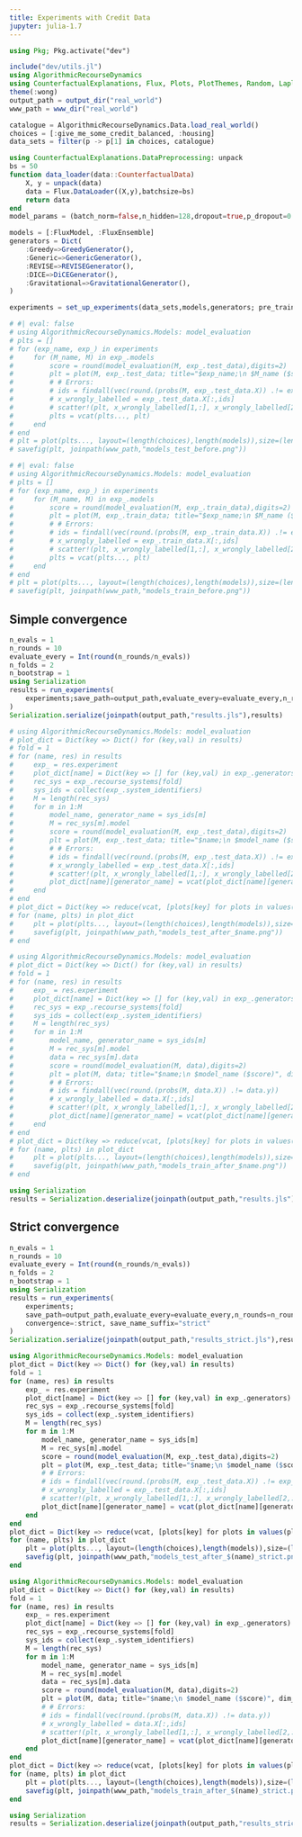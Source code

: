 ```yaml
---
title: Experiments with Credit Data
jupyter: julia-1.7
---
```


```julia
using Pkg; Pkg.activate("dev")
```

```julia
include("dev/utils.jl")
using AlgorithmicRecourseDynamics
using CounterfactualExplanations, Flux, Plots, PlotThemes, Random, LaplaceRedux, LinearAlgebra
theme(:wong)
output_path = output_dir("real_world")
www_path = www_dir("real_world")
```

```julia
catalogue = AlgorithmicRecourseDynamics.Data.load_real_world()
choices = [:give_me_some_credit_balanced, :housing]
data_sets = filter(p -> p[1] in choices, catalogue)
```

```julia
using CounterfactualExplanations.DataPreprocessing: unpack
bs = 50
function data_loader(data::CounterfactualData)
    X, y = unpack(data)
    data = Flux.DataLoader((X,y),batchsize=bs)
    return data
end
model_params = (batch_norm=false,n_hidden=128,dropout=true,p_dropout=0.1)
```


```julia
models = [:FluxModel, :FluxEnsemble]
generators = Dict(
    :Greedy=>GreedyGenerator(), 
    :Generic=>GenericGenerator(),
    :REVISE=>REVISEGenerator(),
    :DICE=>DiCEGenerator(),
    :Gravitational=>GravitationalGenerator(),
)
```

```julia
experiments = set_up_experiments(data_sets,models,generators; pre_train_models=100, model_params=model_params, data_loader=data_loader)
```

```julia
# #| eval: false
# using AlgorithmicRecourseDynamics.Models: model_evaluation
# plts = []
# for (exp_name, exp_) in experiments
#     for (M_name, M) in exp_.models
#         score = round(model_evaluation(M, exp_.test_data),digits=2)
#         plt = plot(M, exp_.test_data; title="$exp_name;\n $M_name ($score)", dim_red=:umap)
#         # # Errors:
#         # ids = findall(vec(round.(probs(M, exp_.test_data.X)) .!= exp_.test_data.y))
#         # x_wrongly_labelled = exp_.test_data.X[:,ids]
#         # scatter!(plt, x_wrongly_labelled[1,:], x_wrongly_labelled[2,:], ms=7.5, color=:red, label="")
#         plts = vcat(plts..., plt)
#     end
# end
# plt = plot(plts..., layout=(length(choices),length(models)),size=(length(choices)*300,length(models)*300))
# savefig(plt, joinpath(www_path,"models_test_before.png"))
```

```julia
# #| eval: false
# using AlgorithmicRecourseDynamics.Models: model_evaluation
# plts = []
# for (exp_name, exp_) in experiments
#     for (M_name, M) in exp_.models
#         score = round(model_evaluation(M, exp_.train_data),digits=2)
#         plt = plot(M, exp_.train_data; title="$exp_name;\n $M_name ($score)", dim_red=:umap)
#         # # Errors:
#         # ids = findall(vec(round.(probs(M, exp_.train_data.X)) .!= exp_.train_data.y))
#         # x_wrongly_labelled = exp_.train_data.X[:,ids]
#         # scatter!(plt, x_wrongly_labelled[1,:], x_wrongly_labelled[2,:], ms=7.5, color=:red, label="")
#         plts = vcat(plts..., plt)
#     end
# end
# plt = plot(plts..., layout=(length(choices),length(models)),size=(length(choices)*300,length(models)*300))
# savefig(plt, joinpath(www_path,"models_train_before.png"))
```

## Simple convergence

```julia
n_evals = 1
n_rounds = 10
evaluate_every = Int(round(n_rounds/n_evals))
n_folds = 2
n_bootstrap = 1
using Serialization
results = run_experiments(
    experiments;save_path=output_path,evaluate_every=evaluate_every,n_rounds=n_rounds, n_folds=n_folds, n_bootstrap=n_bootstrap
)
Serialization.serialize(joinpath(output_path,"results.jls"),results)
```

```julia
# using AlgorithmicRecourseDynamics.Models: model_evaluation
# plot_dict = Dict(key => Dict() for (key,val) in results)
# fold = 1
# for (name, res) in results
#     exp_ = res.experiment
#     plot_dict[name] = Dict(key => [] for (key,val) in exp_.generators)
#     rec_sys = exp_.recourse_systems[fold]
#     sys_ids = collect(exp_.system_identifiers)
#     M = length(rec_sys)
#     for m in 1:M
#         model_name, generator_name = sys_ids[m]
#         M = rec_sys[m].model
#         score = round(model_evaluation(M, exp_.test_data),digits=2)
#         plt = plot(M, exp_.test_data; title="$name;\n $model_name ($score)", dim_red=:umap)
#         # # Errors:
#         # ids = findall(vec(round.(probs(M, exp_.test_data.X)) .!= exp_.test_data.y))
#         # x_wrongly_labelled = exp_.test_data.X[:,ids]
#         # scatter!(plt, x_wrongly_labelled[1,:], x_wrongly_labelled[2,:], ms=7.5, color=:red, label="")
#         plot_dict[name][generator_name] = vcat(plot_dict[name][generator_name], plt)
#     end
# end
# plot_dict = Dict(key => reduce(vcat, [plots[key] for plots in values(plot_dict)]) for (key, value) in generators)
# for (name, plts) in plot_dict
#     plt = plot(plts..., layout=(length(choices),length(models)),size=(length(choices)*300,length(models)*300))
#     savefig(plt, joinpath(www_path,"models_test_after_$name.png"))
# end
```

```julia
# using AlgorithmicRecourseDynamics.Models: model_evaluation
# plot_dict = Dict(key => Dict() for (key,val) in results)
# fold = 1
# for (name, res) in results
#     exp_ = res.experiment
#     plot_dict[name] = Dict(key => [] for (key,val) in exp_.generators)
#     rec_sys = exp_.recourse_systems[fold]
#     sys_ids = collect(exp_.system_identifiers)
#     M = length(rec_sys)
#     for m in 1:M
#         model_name, generator_name = sys_ids[m]
#         M = rec_sys[m].model
#         data = rec_sys[m].data
#         score = round(model_evaluation(M, data),digits=2)
#         plt = plot(M, data; title="$name;\n $model_name ($score)", dim_red=:umap)
#         # # Errors:
#         # ids = findall(vec(round.(probs(M, data.X)) .!= data.y))
#         # x_wrongly_labelled = data.X[:,ids]
#         # scatter!(plt, x_wrongly_labelled[1,:], x_wrongly_labelled[2,:], ms=7.5, color=:red, label="")
#         plot_dict[name][generator_name] = vcat(plot_dict[name][generator_name], plt)
#     end
# end
# plot_dict = Dict(key => reduce(vcat, [plots[key] for plots in values(plot_dict)]) for (key, value) in generators)
# for (name, plts) in plot_dict
#     plt = plot(plts..., layout=(length(choices),length(models)),size=(length(choices)*300,length(models)*300))
#     savefig(plt, joinpath(www_path,"models_train_after_$name.png"))
# end
```

```julia
using Serialization
results = Serialization.deserialize(joinpath(output_path,"results.jls"))
```


## Strict convergence

```julia
n_evals = 1
n_rounds = 10
evaluate_every = Int(round(n_rounds/n_evals))
n_folds = 2
n_bootstrap = 1
using Serialization
results = run_experiments(
    experiments;
    save_path=output_path,evaluate_every=evaluate_every,n_rounds=n_rounds, n_folds=n_folds, n_bootstrap=n_bootstrap,
    convergence=:strict, save_name_suffix="strict"
)
Serialization.serialize(joinpath(output_path,"results_strict.jls"),results)
```

```julia
using AlgorithmicRecourseDynamics.Models: model_evaluation
plot_dict = Dict(key => Dict() for (key,val) in results)
fold = 1
for (name, res) in results
    exp_ = res.experiment
    plot_dict[name] = Dict(key => [] for (key,val) in exp_.generators)
    rec_sys = exp_.recourse_systems[fold]
    sys_ids = collect(exp_.system_identifiers)
    M = length(rec_sys)
    for m in 1:M
        model_name, generator_name = sys_ids[m]
        M = rec_sys[m].model
        score = round(model_evaluation(M, exp_.test_data),digits=2)
        plt = plot(M, exp_.test_data; title="$name;\n $model_name ($score)", dim_red=:umap)
        # # Errors:
        # ids = findall(vec(round.(probs(M, exp_.test_data.X)) .!= exp_.test_data.y))
        # x_wrongly_labelled = exp_.test_data.X[:,ids]
        # scatter!(plt, x_wrongly_labelled[1,:], x_wrongly_labelled[2,:], ms=7.5, color=:red, label="")
        plot_dict[name][generator_name] = vcat(plot_dict[name][generator_name], plt)
    end
end
plot_dict = Dict(key => reduce(vcat, [plots[key] for plots in values(plot_dict)]) for (key, value) in generators)
for (name, plts) in plot_dict
    plt = plot(plts..., layout=(length(choices),length(models)),size=(length(choices)*300,length(models)*300))
    savefig(plt, joinpath(www_path,"models_test_after_$(name)_strict.png"))
end
```

```julia
using AlgorithmicRecourseDynamics.Models: model_evaluation
plot_dict = Dict(key => Dict() for (key,val) in results)
fold = 1
for (name, res) in results
    exp_ = res.experiment
    plot_dict[name] = Dict(key => [] for (key,val) in exp_.generators)
    rec_sys = exp_.recourse_systems[fold]
    sys_ids = collect(exp_.system_identifiers)
    M = length(rec_sys)
    for m in 1:M
        model_name, generator_name = sys_ids[m]
        M = rec_sys[m].model
        data = rec_sys[m].data
        score = round(model_evaluation(M, data),digits=2)
        plt = plot(M, data; title="$name;\n $model_name ($score)", dim_red=:umap)
        # # Errors:
        # ids = findall(vec(round.(probs(M, data.X)) .!= data.y))
        # x_wrongly_labelled = data.X[:,ids]
        # scatter!(plt, x_wrongly_labelled[1,:], x_wrongly_labelled[2,:], ms=7.5, color=:red, label="")
        plot_dict[name][generator_name] = vcat(plot_dict[name][generator_name], plt)
    end
end
plot_dict = Dict(key => reduce(vcat, [plots[key] for plots in values(plot_dict)]) for (key, value) in generators)
for (name, plts) in plot_dict
    plt = plot(plts..., layout=(length(choices),length(models)),size=(length(choices)*300,length(models)*300))
    savefig(plt, joinpath(www_path,"models_train_after_$(name)_strict.png"))
end
```

```julia
using Serialization
results = Serialization.deserialize(joinpath(output_path,"results_strict.jls"))
```







